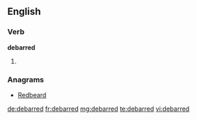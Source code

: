 ==English==

===Verb===
'''debarred'''

# {{en-past of|debar}}

===Anagrams===
* [[Redbeard#English|Redbeard]]

[[de:debarred]]
[[fr:debarred]]
[[mg:debarred]]
[[te:debarred]]
[[vi:debarred]]